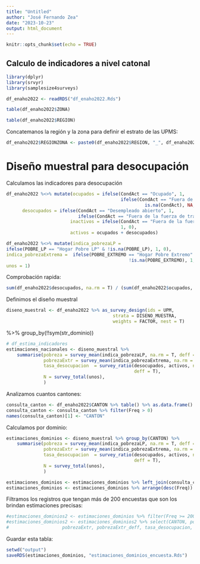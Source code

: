 ---
title: "Untitled"
author: "José Fernando Zea"
date: "2023-10-23"
output: html_document
---

```{r setup, include=FALSE}
knitr::opts_chunk$set(echo = TRUE)
```

## Calculo de indicadores a nivel catonal


```{r}
library(dplyr)
library(srvyr)
library(samplesize4surveys)
```


```{r}
df_enaho2022 <- readRDS("df_enaho2022.Rds")
```

```{r}
table(df_enaho2022$ZONA)
```

```{r}
table(df_enaho2022$REGION)

```

Concatemanos la región y la zona para definir el estrato de las UPMS:

```{r}
df_enaho2022$REGIONZONA <- paste0(df_enaho2022$REGION, "_", df_enaho2022$ZONA)
```


# Diseño muestral para desocupación

Calculamos las indicadores para desocupación

```{r}
df_enaho2022 %<>% mutate(ocupados = ifelse(CondAct == "Ocupado", 1, 
                                           ifelse(CondAct == "Fuera de la fuerza de trabajo" |
                                                    is.na(CondAct), NA, 0)),
      desocupados = ifelse(CondAct == "Desempleado abierto", 1, 
                           ifelse(CondAct == "Fuera de la fuerza de trabajo" | is.na(CondAct), NA, 0)),
                        inactivos = ifelse(CondAct == "Fuera de la fuerza de trabajo" | is.na(CondAct),
                                           1, 0),
                        activos = ocupados + desocupados)
```

```{r}
df_enaho2022 %<>% mutate(indica_pobrezaLP = 
ifelse(POBRE_LP == "Hogar Pobre LP" & !is.na(POBRE_LP), 1, 0),
indica_pobrezaExtrema =  ifelse(POBRE_EXTREMO == "Hogar Pobre Extremo" &
                                              !is.na(POBRE_EXTREMO), 1, 0),
unos = 1)   
```



Comprobación rapida: 

```{r}
sum(df_enaho2022$desocupados, na.rm = T) / (sum(df_enaho2022$ocupados, na.rm = T) + sum(df_enaho2022$desocupados, na.rm = T))
```




Definimos el diseño muestral

```{r}
diseno_muestral <- df_enaho2022 %>% as_survey_design(ids = UPM,
                                        strata = DISENO_MUESTRA,  
                                        weights = FACTOR, nest = T)
```


 %>% group_by(!!sym(str_dominio))
 
```{r}
# df_estima_indicadores
estimaciones_nacionales <- diseno_muestral %>%
    summarise(pobreza = survey_mean(indica_pobrezaLP, na.rm = T, deff = T),
              pobrezaExtr = survey_mean(indica_pobrezaExtrema, na.rm = T, deff = T),
              tasa_desocupacion  = survey_ratio(desocupados, activos, na.rm = T,
                                                deff = T),
              N = survey_total(unos),
              ) 
```



Analizamos cuantos cantones:

```{r}
consulta_canton <- df_enaho2022$CANTON %>% table() %>% as.data.frame()
consulta_canton <- consulta_canton %>% filter(Freq > 0)
names(consulta_canton)[1] <- "CANTON"
```



Calculamos por dominio:


```{r}
estimaciones_dominios <- diseno_muestral %>% group_by(CANTON) %>%
    summarise(pobreza = survey_mean(indica_pobrezaLP, na.rm = T, deff = T),
              pobrezaExtr = survey_mean(indica_pobrezaExtrema, na.rm = T, deff = T),
              tasa_desocupacion  = survey_ratio(desocupados, activos, na.rm = T,
                                                deff = T),
              N = survey_total(unos),
              )

estimaciones_dominios <- estimaciones_dominios %>% left_join(consulta_canton, by = "CANTON")
estimaciones_dominios <- estimaciones_dominios %>% arrange(desc(Freq))
```


Filtramos los registros que tengan más de 200 encuestas que son los brindan estimaciones precisas:
```{r}
#estimaciones_dominios2 <- estimaciones_dominios %>% filter(Freq >= 200)
#estimaciones_dominios2 <- estimaciones_dominios2 %>% select(CANTON, pobreza, pobreza_deff,
#                    pobrezaExtr, pobrezaExtr_deff, tasa_desocupacion, tasa_desocupacion_deff,                  #                      Freq)
```


Guardar esta tabla:

```{r}
setwd("output")
saveRDS(estimaciones_dominios, "estimaciones_dominios_encuesta.Rds")
```


```{r}

```

